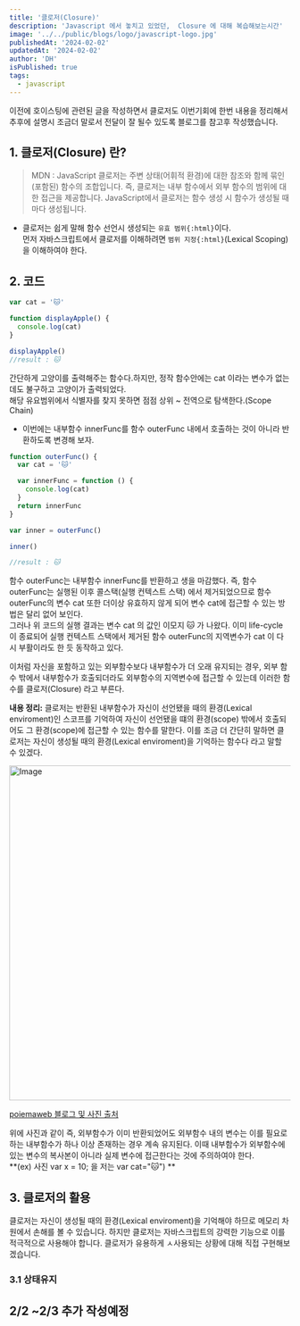 ```yaml
---
title: '클로저(Closure)'
description: 'Javascript 에서 놓치고 있었던,  Closure 에 대해 복습해보는시간'
image: '../../public/blogs/logo/javascript-logo.jpg'
publishedAt: '2024-02-02'
updatedAt: '2024-02-02'
author: 'DH'
isPublished: true
tags:
  - javascript
---
```


이전에 호이스팅에 관련된 글을 작성하면서 클로저도 이번기회에 한번 내용을 정리해서 추후에 설명시 조금더 말로서 전달이 잘 될수 있도록 블로그를 참고후 작성했습니다.

## 1. 클로저(Closure) 란?

> MDN : JavaScript 클로저는 주변 상태(어휘적 환경)에 대한 참조와 함께 묶인(포함된) 함수의 조합입니다. 즉, 클로저는 내부 함수에서 외부 함수의 범위에 대한 접근을 제공합니다. JavaScript에서 클로저는 함수 생성 시 함수가 생성될 때마다 생성됩니다.

- 클로저는 쉽게 말해 함수 선언시 생성되는 `유효 범위{:html}`이다.<br/>
  먼저 자바스크립트에서 클로저를 이해하려면 `범위 지정{:html}`(Lexical Scoping)을 이해하여야 한다.

## 2. 코드

```js
var cat = '🐱'

function displayApple() {
  console.log(cat)
}

displayApple()
//result : 🐱
```

간단하게 고양이를 출력해주는 함수다.하지만, 정작 함수안에는 cat 이라는 변수가 없는데도 불구하고 고양이가 출력되었다.<br/>
해당 유요범위에서 식별자를 찾지 못하면 점점 상위 ~ 전역으로 탐색한다.(Scope Chain)

- 이번에는 내부함수 innerFunc를 함수 outerFunc 내에서 호출하는 것이 아니라 반환하도록 변경해 보자.

```js
function outerFunc() {
  var cat = '🐱'

  var innerFunc = function () {
    console.log(cat)
  }
  return innerFunc
}

var inner = outerFunc()

inner()

//result : 🐱
```

함수 outerFunc는 내부함수 innerFunc를 반환하고 생을 마감했다. 즉, 함수 outerFunc는 실행된 이후 콜스택(실행 컨텍스트 스택) 에서 제거되었으므로 함수 outerFunc의 변수 cat 또한 더이상 유효하지 않게 되어 변수 cat에 접근할 수 있는 방법은 달리 없어 보인다.<br />
그러나 위 코드의 실행 결과는 변수 cat 의 값인 이모지 🐱 가 나왔다. 이미 life-cycle 이 종료되어 실행 컨텍스트 스택에서 제거된 함수 outerFunc의 지역변수가 cat 이 다시 부활이라도 한 듯 동작하고 있다.

이처럼 자신을 포함하고 있는 외부함수보다 내부함수가 더 오래 유지되는 경우, 외부 함수 밖에서 내부함수가 호출되더라도 외부함수의 지역변수에 접근할 수 있는데 이러한 함수를 클로저(Closure) 라고 부른다.<br/>

**내용 정리:** 클로저는 반환된 내부함수가 자신이 선언됐을 때의 환경(Lexical enviroment)인 스코프를 기억하여 자신이 선언됐을 떄의 환경(scope) 밖에서 호출되어도 그 환경(scope)에 접근할 수 있는 함수를 말한다.
이를 조금 더 간단히 말하면 클로저는 자신이 생성될 때의 환경(Lexical enviroment)을 기억하는 함수다 라고 말할 수 있겠다.

<Image
  src="/blogs/closure/closure.png"
  width="1000"
  height="600"
  alt="Image"
  sizes="100vw"
/>

[poiemaweb 블로그 및 사진 출처](https://poiemaweb.com/js-closure)

위에 사진과 같이 즉, 외부함수가 이미 반환되었어도 외부함수 내의 변수는 이를 필요로 하는 내부함수가 하나 이상 존재하는 경우 계속 유지된다. 이때 내부함수가 외부함수에 있는 변수의 복사본이 아니라 실제 변수에 접근한다는 것에 주의하여야 한다.<br/>
**(ex) 사진 var x = 10; 을 저는 var cat="🐱") **

## 3. 클로저의 활용

클로저는 자신이 생성될 때의 환경(Lexical enviroment)을 기억해야 하므로 메모리 차원에서 손해를 볼 수 있습니다. 하지만 클로저는 자바스크립트의 강력한 기능으로 이를 적극적으로 사용해야 합니다. 클로저가 유용하게 ㅅ사용되는 상황에 대해 직접 구현해보겠습니다.

### 3.1 상태유지

## 2/2 ~2/3 추가 작성예정
